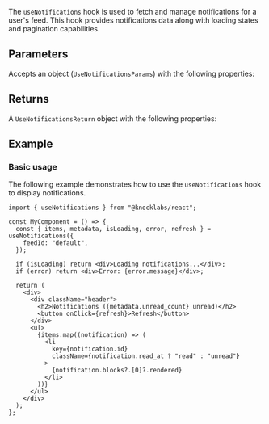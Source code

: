 The `useNotifications` hook is used to fetch and manage notifications for a user's feed. This hook provides notifications data along with loading states and pagination capabilities.

## Parameters

Accepts an object (`UseNotificationsParams`) with the following properties:

<Attributes>
  <Attribute
    name="feedId"
    type="string"
    description="The ID of the feed to fetch notifications for"
  />
  <Attribute
    name="options"
    type="FeedClientOptions"
    description="Optional configuration for the feed client"
  />
</Attributes>

## Returns

A `UseNotificationsReturn` object with the following properties:

<Attributes>
  <Attribute
    name="items"
    type="KnockFeedItem[]"
    description="Array of notification items"
  />
  <Attribute
    name="metadata"
    type="FeedMetadata"
    description="Metadata about the feed including counts and pagination"
  />
  <Attribute
    name="isLoading"
    type="boolean"
    description="Whether notifications are being loaded"
  />
  <Attribute
    name="error"
    type="Error | null"
    description="Error object if the request failed"
  />
  <Attribute
    name="refresh"
    type="() => void"
    description="Function to refresh the notifications feed"
  />
</Attributes>

## Example

### Basic usage

The following example demonstrates how to use the `useNotifications` hook to display notifications.

```tsx
import { useNotifications } from "@knocklabs/react";

const MyComponent = () => {
  const { items, metadata, isLoading, error, refresh } = useNotifications({
    feedId: "default",
  });

  if (isLoading) return <div>Loading notifications...</div>;
  if (error) return <div>Error: {error.message}</div>;

  return (
    <div>
      <div className="header">
        <h2>Notifications ({metadata.unread_count} unread)</h2>
        <button onClick={refresh}>Refresh</button>
      </div>
      <ul>
        {items.map((notification) => (
          <li
            key={notification.id}
            className={notification.read_at ? "read" : "unread"}
          >
            {notification.blocks?.[0]?.rendered}
          </li>
        ))}
      </ul>
    </div>
  );
};
```
